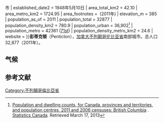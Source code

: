 {{Infobox settlement
| name = 彭蒂克顿
| official_name = The Corporation of The City of Penticton
| settlement_type =城市
| nickname = The Peach City
| motto = A Place to Stay Forever
| image_skyline = Penticton, British Columbia.JPG
| image_caption =鸟瞰彭蒂克顿
| pushpin_map = Canada British Columbia
| pushpin_map_caption = 所在位置
| coordinates_region = CA-BC
| latd = 49
| latm = 29
| lats = 28
| latNS = N
| longd = 119
| longm = 35
| longs = 19
| longEW = W
| subdivision_type = 国家
| subdivision_name =加拿大
| subdivision_type1 = 省
| subdivision_name1 = 不列颠哥伦比亚省
| subdivision_type2 = 地区
| subdivision_name2 = [[奥卡诺根|奥卡诺根]]
| established_title = 建置
| established_date = <br />1908年12月31日
| established_title2 = {{•}} 市
| established_date2 = 1948年5月10日
| area_total_km2 = 42.10
| area_metro_km2 = 1724.95
| area_footnotes =  (2011年)
| elevation_m = 385
| population_as_of = 2011
| population_total = 32877
| population_density_km2 = 780.9
| population_urban = 36,902<ref>[http://www12.statcan.gc.ca/census-recensement/2011/dp-pd/hlt-fst/pd-pl/Table-Tableau.cfm?LANG=Eng&T=802&SR=1&S=3&O=D&RPP=9999&CMA=0&PR=59 Population and dwelling counts, for Canada, provinces and territories, and population centres, 2011 and 2006 censuses: British Columbia] {{Wayback|url=http://www12.statcan.gc.ca/census-recensement/2011/dp-pd/hlt-fst/pd-pl/Table-Tableau.cfm?LANG=Eng&T=802&SR=1&S=3&O=D&RPP=9999&CMA=0&PR=59 |date=20210225235313 }}. [[Statistics_Canada|Statistics Canada]]. Retrieved March 17, 2013</ref>
| population_metro = 42361 ([[List_of_the_100_largest_metropolitan_areas_in_Canada|71st]])
| population_density_metro_km2 = 24.6
| website = {{URL|http://www.penticton.ca}}
}}'''彭蒂克顿'''（Penticton），[[加拿大|加拿大]][[不列颠哥伦比亚省|不列颠哥伦比亚省]]南部城市。总人口32,877（2011年）。

== 气候 ==
{{Weather box
|location = 彭蒂克顿机场 (1981−2010)
|metric first = Y
|single line = Y
| Jan maximum humidex = 14.1
| Feb maximum humidex = 15.9
| Mar maximum humidex = 21.1
| Apr maximum humidex = 29.4
| May maximum humidex = 34.7
| Jun maximum humidex = 40.3
| Jul maximum humidex = 42.1
| Aug maximum humidex = 41.1
| Sep maximum humidex = 36.2
| Oct maximum humidex = 27.1
| Nov maximum humidex = 18.9
| Dec maximum humidex = 14.1
|year maximum humidex = 42.1
| Jan record high C = 15.7
| Feb record high C = 16.6
| Mar record high C = 21.7
| Apr record high C = 29.6
| May record high C = 33.9
| Jun record high C = 37.8
| Jul record high C = 40.6
| Aug record high C = 38.9
| Sep record high C = 36.6
| Oct record high C = 28.9
| Nov record high C = 19.4
| Dec record high C = 14.4
|year record high C = 40.6
| Jan high C = 1.8
| Feb high C = 4.7
| Mar high C = 10.4
| Apr high C = 15.7
| May high C = 20.8
| Jun high C = 24.7
| Jul high C = 28.7
| Aug high C = 28.0
| Sep high C = 22.2
| Oct high C = 14.3
| Nov high C = 6.5
| Dec high C = 1.4
|year high C = 14.9
| Jan mean C = -0.6
| Feb mean C = 1.0
| Mar mean C = 5.0
| Apr mean C = 9.1
| May mean C = 13.9
| Jun mean C = 17.7
| Jul mean C = 21.0
| Aug mean C = 20.4
| Sep mean C = 15.1
| Oct mean C = 8.8
| Nov mean C = 3.2
| Dec mean C = -1.1
|year mean C = 9.5
| Jan low C = -3.0
| Feb low C = -2.8
| Mar low C = -0.5
| Apr low C = 2.5
| May low C = 6.9
| Jun low C = 10.7
| Jul low C = 13.3
| Aug low C = 12.7
| Sep low C = 8.0
| Oct low C = 3.2
| Nov low C = -0.2
| Dec low C = -3.5
|year low C = 4.0
| Jan record low C = -26.7
| Feb record low C = -26.7
| Mar record low C = -17.8
| Apr record low C = -9.0
| May record low C = -5.6
| Jun record low C = 0.0
| Jul record low C = 2.2
| Aug record low C = 2.4
| Sep record low C = -3.0
| Oct record low C = -14.5
| Nov record low C = -22.3
| Dec record low C = -27.2
|year record low C = -27.2
| Jan chill = -32.6
| Feb chill = -34.0
| Mar chill = -27.8
| Apr chill = -9.4
| May chill = -10.1
| Jun chill = 0.0
| Jul chill = 0.0
| Aug chill = 0.0
| Sep chill = -6.0
| Oct chill = -21.2
| Nov chill = -34.0
| Dec chill = -39.7
|year chill = -39.7
| precipitation colour = green
| Jan precipitation mm = 26.9
| Feb precipitation mm = 19.8
| Mar precipitation mm = 23.6
| Apr precipitation mm = 26.0
| May precipitation mm = 39.3
| Jun precipitation mm = 46.3
| Jul precipitation mm = 28.7
| Aug precipitation mm = 28.3
| Sep precipitation mm = 24.6
| Oct precipitation mm = 26.0
| Nov precipitation mm = 28.1
| Dec precipitation mm = 28.6
|year precipitation mm = 346.0
| rain colour = green
| Jan rain mm = 12.6
| Feb rain mm = 14.0
| Mar rain mm = 20.3
| Apr rain mm = 25.4
| May rain mm = 39.3
| Jun rain mm = 46.3
| Jul rain mm = 28.7
| Aug rain mm = 28.3
| Sep rain mm = 24.6
| Oct rain mm = 26.0
| Nov rain mm = 21.8
| Dec rain mm = 11.4
|year rain mm = 298.5
| snow colour = green
| Jan snow cm = 18.3
| Feb snow cm = 7.6
| Mar snow cm = 3.5
| Apr snow cm = 0.59
| May snow cm = 0.0
| Jun snow cm = 0.0
| Jul snow cm = 0.0
| Aug snow cm = 0.0
| Sep snow cm = 0.0
| Oct snow cm = 0.1
| Nov snow cm = 7.5
| Dec snow cm = 21.1
|year snow cm = 58.7
| Jan humidity = 71.2
| Feb humidity = 61.8
| Mar humidity = 48.7
| Apr humidity = 39.9
| May humidity = 39.2
| Jun humidity = 39.2
| Jul humidity = 35.1
| Aug humidity = 35.8
| Sep humidity = 41.4
| Oct humidity = 52.0
| Nov humidity = 65.5
| Dec humidity = 71.0
|year humidity = 50.1
| unit precipitation days = 0.2 mm
| Jan precipitation days = 12.6
| Feb precipitation days = 9.8
| Mar precipitation days = 9.6
| Apr precipitation days = 9.2
| May precipitation days = 10.7
| Jun precipitation days = 10.6
| Jul precipitation days = 7.8
| Aug precipitation days = 6.9
| Sep precipitation days = 7.0
| Oct precipitation days = 9.5
| Nov precipitation days = 12.1
| Dec precipitation days = 13.4
|year precipitation days = 119.2
| unit rain days = 0.2 mm
| Jan rain days = 6.5
| Feb rain days = 6.6
| Mar rain days = 8.6
| Apr rain days = 9.0
| May rain days = 10.7
| Jun rain days = 10.6
| Jul rain days = 7.8
| Aug rain days = 6.9
| Sep rain days = 7.0
| Oct rain days = 9.5
| Nov rain days = 9.9
| Dec rain days = 5.5
|year rain days = 98.7
| unit snow days = 0.2 cm
| Jan snow days = 7.7
| Feb snow days = 4.1
| Mar snow days = 1.6
| Apr snow days = 0.43
| May snow days = 0.0
| Jun snow days = 0.0
| Jul snow days = 0.0
| Aug snow days = 0.0
| Sep snow days = 0.0
| Oct snow days = 0.03
| Nov snow days = 2.9
| Dec snow days = 9.6
|year snow days = 26.4
| Jan sun = 35.0
| Feb sun = 81.4
| Mar sun = 144.3
| Apr sun = 189.7
| May sun = 234.3
| Jun sun = 237.3
| Jul sun = 287.9
| Aug sun = 279.7
| Sep sun = 212.3
| Oct sun = 135.0
| Nov sun = 53.0
| Dec sun = 33.7
|year sun = 1923.3
| Jan percentsun = 13.0
| Feb percentsun = 28.6
| Mar percentsun = 39.2
| Apr percentsun = 46.1
| May percentsun = 49.3
| Jun percentsun = 48.8
| Jul percentsun = 58.7
| Aug percentsun = 62.6
| Sep percentsun = 56.0
| Oct percentsun = 40.3
| Nov percentsun = 19.3
| Dec percentsun = 13.2
|year percentsun = 39.6
|source 1 = [[Environment_Canada|Environment Canada]]<ref name="climate">{{cite web |url=ftp://ftp.tor.ec.gc.ca/Pub/Normals/English/ |title=Penticton A |work=Canadian Climate Normals 1981−2010 |publisher=[[Environment_Canada|Environment Canada]] |accessdate=September 12, 2013 }}{{Dead link}}</ref>
}}

==参考文献==
{{reflist}}
{{不列颠哥伦比亚省行政区划}}

[[Category:不列顛哥倫比亞省|Category:不列顛哥倫比亞省]]